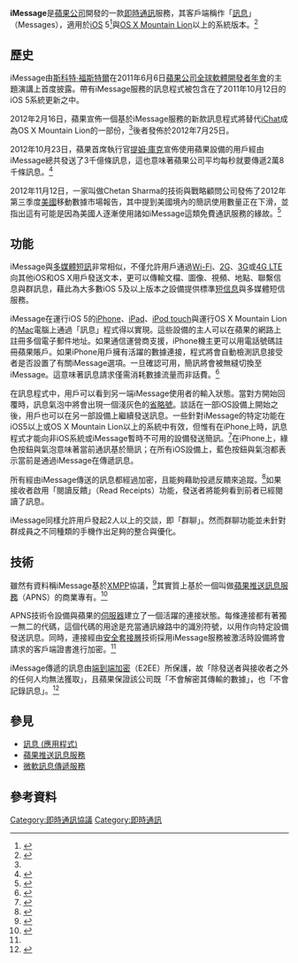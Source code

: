 {{lowercase}}
{{noteTA
|G1=IT
|1=zh-tw:簡訊; zh-cn:短信; zh-hk:短訊; zh-sg:简讯
|2=zh-hant:支援; zh-hans:支持;
|3=zh-hant:程式; zh-hans:程序;
|4=zh-hant:訊息;zh-hans:信息;
|5=zh-hant:伺服器;zh-hans:服务器;
}}
'''iMessage'''是[[蘋果公司|蘋果公司]]開發的一款[[即時通訊|即時通訊]]服務，其客戶端稱作「[[訊息_(應用程式)|訊息]]」（Messages），適用於[[iOS|iOS]] 5<ref>{{cite web |url=http://www.apple.com/ios/features.html |title=iOS 5 - See new features included in iOS 5 |trans_title=了解iOS 5的新功能 |publisher=蘋果公司 |date=無日期 |accessdate=2011-10-10 |language=en |deadurl=yes |archiveurl=https://web.archive.org/web/20111008004830/http://www.apple.com/ios/features.html |archivedate=2011-10-08 }}</ref>與[[OS_X_Mountain_Lion|OS X Mountain Lion]]以上的系統版本。<ref name="mtnlion">{{cite web|url=http://www.apple.com/macosx/mountain-lion/features.html#messages|title=OS X Mountain Lion - Inspired by iPad. Made for the Mac.|trans_title=OS X Mountain Lion - 靈感源自iPad，為Mac而生。|publisher=蘋果公司|date=無日期|accessdate=2012-02-18|language=en|archive-date=2013-07-22|archive-url=https://www.webcitation.org/6IJQ5eWEB?url=http://www.apple.com/osx/#messages|dead-url=no}}</ref>

==歷史==
iMessage由[[斯科特·福斯特爾|斯科特·福斯特爾]]在2011年6月6日[[蘋果公司全球軟體開發者年會|蘋果公司全球軟體開發者年會]]的主題演講上首度披露。帶有iMessage服務的訊息程式被包含在了2011年10月12日的iOS 5系統更新之中。

2012年2月16日，蘋果宣佈一個基於iMessage服務的新款訊息程式將替代[[iChat|iChat]]成為OS X Mountain Lion的一部份，<ref name="mtnlion"/>後者發佈於2012年7月25日。

2012年10月23日，蘋果首席執行官[[提姆·庫克|提姆·庫克]]宣佈使用蘋果設備的用戶經由iMessage總共發送了3千億條訊息，這也意味著蘋果公司平均每秒就要傳遞2萬8千條訊息。<ref>{{cite web|url=http://bgr.com/2012/10/23/apple-ipad-mini-event/|title=Apple Kicks Off iPad Mini Event: 3 Million New iPods Sold, iOS 6 Now On 200 Million Devices|trans_title=iPad Mini發佈會開場：iPod已售出3百萬件，2億設備運行iOS 6|author=Zach Epstein|publisher=Boy Genius Report|date=2012-10-23|accessdate=2013-02-17|language=en|archive-date=2013-01-20|archive-url=https://web.archive.org/web/20130120090340/http://bgr.com/2012/10/23/apple-ipad-mini-event/|dead-url=no}}</ref>

2012年11月12日，一家叫做Chetan Sharma的技術與戰略顧問公司發佈了2012年第三季度[[美國|美國]]移動數據市場報告，其中提到美國境內的簡訊使用數量正在下滑，並指出這有可能是因為美國人逐漸使用諸如iMessage這類免費通訊服務的緣故。<ref>{{cite news|url=http://www.nbcnews.com/technology/technolog/text-messaging-decline-us-says-report-1C7040450|title=Text messaging is on decline in US, says report|trans_title=報告指出美國簡訊服務處顯現頹勢|author=Suzanne Choney|publisher=[[NBC新聞|NBC新聞]]|date=無日期|accessdate=2013-02-17|language=en|archive-date=2013-02-18|archive-url=https://web.archive.org/web/20130218085137/http://www.nbcnews.com/technology/technolog/text-messaging-decline-us-says-report-1C7040450|dead-url=no}}</ref>

==功能==
iMessage與[[多媒體短訊|多媒體短訊]]非常相似，不僅允許用戶通過[[Wi-Fi|Wi-Fi]]、[[2G|2G]]、[[3G|3G]]或[[長期演進技術|4G LTE]]向其他iOS和OS X用戶發送文本，更可以傳輸文檔、圖像、視頻、地點、聯繫信息與群訊息，藉此為大多數iOS 5及以上版本之設備提供標準[[短信息服务|短信息]]與多媒體短信服務。

iMessage在運行iOS 5的[[iPhone|iPhone]]、[[iPad|iPad]]、[[iPod_touch|iPod touch]]與運行OS X Mountain Lion的[[Macintosh|Mac]]電腦上通過「訊息」程式得以實現。這些設備的主人可以在蘋果的網路上註冊多個電子郵件地址。如果通信運營商支援，iPhone機主更可以用電話號碼註冊蘋果賬戶。如果iPhone用戶擁有活躍的數據連接，程式將會自動檢測訊息接受者是否設置了有關iMessage選項。一旦確認可用，簡訊將會被無縫切換至iMessage。這意味著訊息請求僅需消耗數據流量而非話費。<ref>{{cite web |author= |url=http://www.iphonetextclone.com/what-is-an-imessage |title=What is an iMessage? |trans_title=什麽是iMessage？ |publisher=iPhoneTextClone |date=無日期 |accessdate=2013-05-15 |language=en |archive-url=https://web.archive.org/web/20130105042452/http://iphonetextclone.com/what-is-an-imessage |archive-date=2013-01-05 |dead-url=yes }}</ref>

在訊息程式中，用戶可以看到另一端iMessage使用者的輸入狀態。當對方開始回覆時，訊息氣泡中將會出現一個淺灰色的[[省略號|省略號]]。談話在一部iOS設備上開始之後，用戶也可以在另一部設備上繼續發送訊息。一些針對iMessage的特定功能在iOS5以上或OS X Mountain Lion以上的系統中有效，但惟有在iPhone上時，訊息程式才能向非iOS系統或iMessage暫時不可用的設備發送簡訊。<ref>{{cite web |author=MG Siegler |url=http://techcrunch.com/2011/06/06/apple-imessages/ |title=Apple Has Finally Stuck A Dagger Into SMS. I Love It. |trans_title=蘋果終於進軍簡訊 |publisher=TechCrunch |date=2011-06-06 |accessdate=2013-02-17 |language=en |archive-date=2013-02-04 |archive-url=https://web.archive.org/web/20130204060722/http://techcrunch.com/2011/06/06/apple-imessages/ |dead-url=no }}</ref>在iPhone上，綠色按鈕與氣泡意味著當前通訊基於簡訊；在所有iOS設備上，藍色按鈕與氣泡都表示當前是通過iMessage在傳遞訊息。

所有經由iMessage傳送的訊息都經過加密，且能夠藉助投遞反饋來追蹤。<ref>{{cite web |author= |url=http://www.apple.com/pr/library/2011/06/06New-Version-of-iOS-Includes-Notification-Center-iMessage-Newsstand-Twitter-Integration-Among-200-New-Features.html |title=New Version of iOS Includes Notification Center, iMessage, Newsstand, Twitter Integration Among 200 New Features |trans_title=新的iOS版本包括通知中心、iMessage、Newsstand、Twitter集成等200項新功能 |publisher=蘋果公司 |date=2011-06 |accessdate=2013-10-01 |language=en |archive-date=2013-10-04 |archive-url=https://web.archive.org/web/20131004213953/http://www.apple.com/pr/library/2011/06/06New-Version-of-iOS-Includes-Notification-Center-iMessage-Newsstand-Twitter-Integration-Among-200-New-Features.html |dead-url=no }}</ref>如果接收者啟用「閱讀反饋」（Read Receipts）功能，發送者將能夠看到前者已經閱讀了訊息。

iMessage同樣允許用戶發起2人以上的交談，即「群聊」。然而群聊功能並未針對群成員之不同種類的手機作出足夠的整合與優化。

==技術==
雖然有資料稱iMessage基於[[XMPP|XMPP]]協議，<ref>{{cite web |url=http://forums.appleinsider.com/showthread.php?s=&threadid=125907 |title=Inside Apple's move to open up SMS-style messaging to non-mobile clients |trans_title=蘋果轉移開放式簡訊風格訊息服務至非移動客戶端的內幕 |date=2011-06-07 |accessdate=2011-11-01 |language=en |deadurl=yes |archiveurl=https://web.archive.org/web/20110611062759/http://forums.appleinsider.com/showthread.php?s=&threadid=125907 |archivedate=2011-06-11 }}</ref>其實質上基於一個叫做[[蘋果推送訊息服務|蘋果推送訊息服務]]（APNS）的商業專有{{link-en|二進制協議|Binary protocol}}。<ref name="imfreedom_wiki">{{cite web |url=http://imfreedom.org/wiki/IMessage |title=IMessage - IMFreedom Wiki |date=無日期 |accessdate=2012-05-02 |language=en |archive-url=https://web.archive.org/web/20120918065637/http://imfreedom.org/wiki/IMessage |archive-date=2012-09-18 |dead-url=yes }}</ref>

APNS技術令設備與蘋果的[[伺服器|伺服器]]建立了一個活躍的連接狀態。每條連接都有著獨一無二的代碼，這個代碼的用途是充當通訊線路中的識別符號，以用作向特定設備發送訊息。同時，連接經由[[安全套接層|安全套接層]]技術採用iMessage服務被激活時設備將會請求的客戶端證書進行加密。<ref name="imfreedom_wiki"/>

iMessage傳遞的訊息由[[端到端加密|端到端加密]]（E2EE）所保護，故「除發送者與接收者之外的任何人均無法獲取」，且蘋果保證該公司既「不會解密其傳輸的數據」，也「不會記錄訊息」。<ref>{{cite web|title=iOS Security Februrary 2014|trans_title=iOS安全 - 2014年2月|publisher=蘋果公司|url=http://images.apple.com/ipad/business/docs/iOS_Security_Feb14.pdf|date=2014-02|accessdate=2014-04-15|language=en|archive-date=2014-04-21|archive-url=https://web.archive.org/web/20140421132833/http://images.apple.com/ipad/business/docs/iOS_Security_Feb14.pdf|dead-url=no}}</ref>

==參見==
*[[訊息_(應用程式)|訊息 (應用程式)]]
*[[蘋果推送訊息服務|蘋果推送訊息服務]]
*[[MSN_Messenger_Service|微軟訊息傳遞服務]]

==參考資料==
{{Reflist|2}}

{{iOS}}
{{OS X|state=autocollapse}}
{{即時通訊客戶端}}

[[Category:即時通訊協議|Category:即時通訊協議]]
[[Category:即時通訊|Category:即時通訊]]